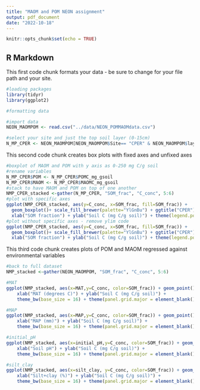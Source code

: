 ```yaml
---
title: "MAOM and POM NEON assignment"
output: pdf_document
date: "2022-10-18"
---
```


```r
knitr::opts_chunk$set(echo = TRUE)
```

## R Markdown

This first code chunk formats your data - be sure to change for your file path and your site.

```r
#loading packages
library(tidyr)
library(ggplot2)

#formatting data

#import data 
NEON_MAOMPOM <- read.csv("../data/NEON_POMMAOMdata.csv")

#select your site and just the top soil layer (0-15cm)
N_MP_CPER <- NEON_MAOMPOM[NEON_MAOMPOM$Site== "CPER" & NEON_MAOMPOM$layer== "M1", ]

```


This second code chunk creates box plots with fixed axes and unfixed axes
```r
#boxplot of MAOM and POM with y axis as 0-250 mg C/g soil
#rename variables
N_MP_CPER$POM <- N_MP_CPER$POMC_mg_gsoil
N_MP_CPER$MAOM <- N_MP_CPER$MAOMC_mg_gsoil
#stack to have MAOM and POM on top of one another
NMP_CPER_stacked <-gather(N_MP_CPER, "SOM_frac", "C_conc", 5:6)
#plot with specific axes
ggplot(NMP_CPER_stacked, aes(y=C_conc, x=SOM_frac, fill=SOM_frac)) +
  geom_boxplot()+ scale_fill_brewer(palette="YlGnBu") + ggtitle("CPER") + ylim(0,250) +
  xlab("SOM fraction") + ylab("Soil C (mg C/g soil)") + theme(legend.position="none")
#plot without specific axes - remove ylim code
ggplot(NMP_CPER_stacked, aes(y=C_conc, x=SOM_frac, fill=SOM_frac)) +
  geom_boxplot()+ scale_fill_brewer(palette="YlGnBu") + ggtitle("CPER") + 
  xlab("SOM fraction") + ylab("Soil C (mg C/g soil)") + theme(legend.position="none")

```

This third code chunk creates plots of POM and MAOM regressed against environmental variables
```r
#back to full dataset
NMP_stacked <-gather(NEON_MAOMPOM, "SOM_frac", "C_conc", 5:6)

#MAT
ggplot(NMP_stacked, aes(x=MAT,y=C_conc, color=SOM_frac)) + geom_point() + geom_smooth(method="lm", se=TRUE) + 
    xlab("MAT (degrees C)") + ylab("Soil C (mg C/g soil)") +
    theme_bw(base_size = 16) + theme(panel.grid.major = element_blank(), panel.grid.minor = element_blank())

#MAP
ggplot(NMP_stacked, aes(x=MAP,y=C_conc, color=SOM_frac)) + geom_point() + geom_smooth(method="lm", se=TRUE) + 
    xlab("MAP (mm)") + ylab("Soil C (mg C/g soil)") +
    theme_bw(base_size = 16) + theme(panel.grid.major = element_blank(), panel.grid.minor = element_blank())

#initial_pH
ggplot(NMP_stacked, aes(x=initial_pH,y=C_conc, color=SOM_frac)) + geom_point() + geom_smooth(method="lm", se=TRUE) + 
    xlab("Soil pH") + ylab("Soil C (mg C/g soil)") +
    theme_bw(base_size = 16) + theme(panel.grid.major = element_blank(), panel.grid.minor = element_blank())

#silt_clay
ggplot(NMP_stacked, aes(x=silt_clay, y=C_conc, color=SOM_frac)) + geom_point() + geom_smooth(method="lm", se=TRUE) + 
    xlab("Silt+clay (%)") + ylab("Soil C (mg C/g soil)") +
    theme_bw(base_size = 16) + theme(panel.grid.major = element_blank(), panel.grid.minor = element_blank())
```

